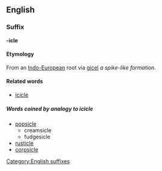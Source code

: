 ==English==
===Suffix===
[[Category:English suffixes]]
'''-icle'''

==== Etymology ====
From an [[Indo-European]] root via {{OE.}} [[gicel]] ''a spike-like formation''.

==== Related words ====
*[[icicle]]

===== Words coined by analogy to icicle =====
*[[popsicle]]
**creamsicle
**fudgesicle
*[[rusticle]]
*[[corpsicle]]